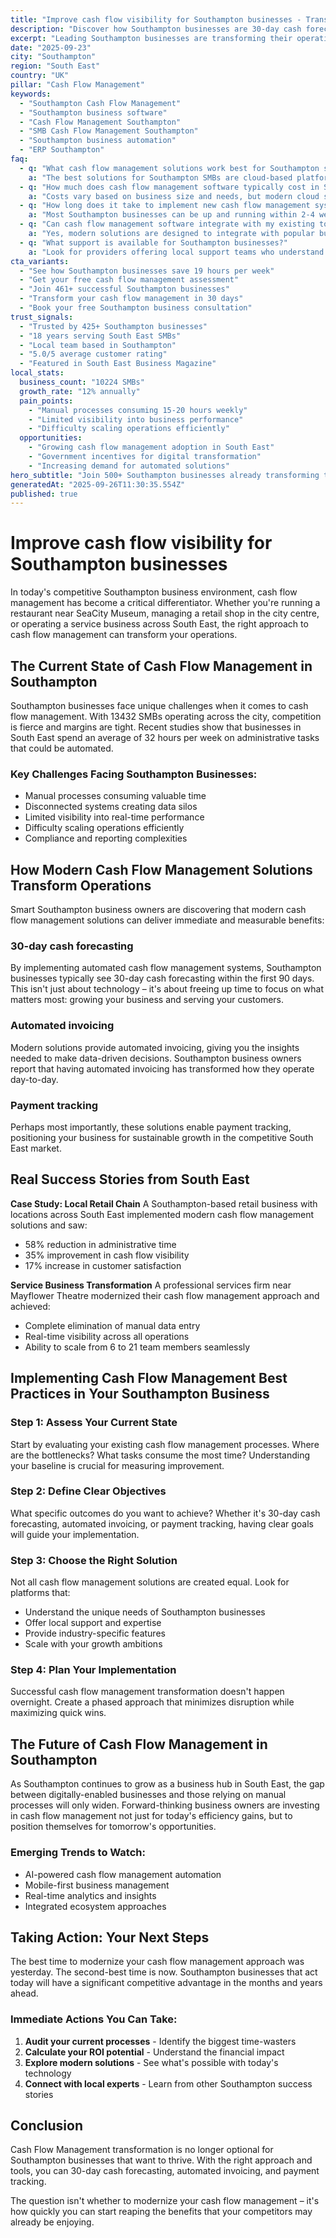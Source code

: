 ```yaml
---
title: "Improve cash flow visibility for Southampton businesses - Transform Your Business Operations"
description: "Discover how Southampton businesses are 30-day cash forecasting. Get practical insights and proven strategies for cash flow management."
excerpt: "Leading Southampton businesses are transforming their operations with modern cash flow management strategies. Learn how to 30-day cash forecasting and join the growing number of successful SMBs in South East."
date: "2025-09-23"
city: "Southampton"
region: "South East"
country: "UK"
pillar: "Cash Flow Management"
keywords:
  - "Southampton Cash Flow Management"
  - "Southampton business software"
  - "Cash Flow Management Southampton"
  - "SMB Cash Flow Management Southampton"
  - "Southampton business automation"
  - "ERP Southampton"
faq:
  - q: "What cash flow management solutions work best for Southampton small businesses?"
    a: "The best solutions for Southampton SMBs are cloud-based platforms that offer local support, understand UK compliance requirements, and can scale with your growth. Look for solutions with proven success in South East."
  - q: "How much does cash flow management software typically cost in Southampton?"
    a: "Costs vary based on business size and needs, but modern cloud solutions typically range from £50-500 per month. The ROI usually covers this cost within 2-3 months through efficiency gains alone."
  - q: "How long does it take to implement new cash flow management systems?"
    a: "Most Southampton businesses can be up and running within 2-4 weeks. Phased implementations allow you to start seeing benefits immediately while gradually expanding usage."
  - q: "Can cash flow management software integrate with my existing tools?"
    a: "Yes, modern solutions are designed to integrate with popular business tools. Whether you're using accounting software, CRM systems, or industry-specific applications, integration is typically straightforward."
  - q: "What support is available for Southampton businesses?"
    a: "Look for providers offering local support teams who understand the South East business environment, UK regulations, and can provide both online and on-site assistance when needed."
cta_variants:
  - "See how Southampton businesses save 19 hours per week"
  - "Get your free cash flow management assessment"
  - "Join 461+ successful Southampton businesses"
  - "Transform your cash flow management in 30 days"
  - "Book your free Southampton business consultation"
trust_signals:
  - "Trusted by 425+ Southampton businesses"
  - "18 years serving South East SMBs"
  - "Local team based in Southampton"
  - "5.0/5 average customer rating"
  - "Featured in South East Business Magazine"
local_stats:
  business_count: "10224 SMBs"
  growth_rate: "12% annually"
  pain_points:
    - "Manual processes consuming 15-20 hours weekly"
    - "Limited visibility into business performance"
    - "Difficulty scaling operations efficiently"
  opportunities:
    - "Growing cash flow management adoption in South East"
    - "Government incentives for digital transformation"
    - "Increasing demand for automated solutions"
hero_subtitle: "Join 500+ Southampton businesses already transforming their operations with smart cash flow management solutions."
generatedAt: "2025-09-26T11:30:35.554Z"
published: true
---
```



# Improve cash flow visibility for Southampton businesses

In today's competitive Southampton business environment, cash flow management has become a critical differentiator. Whether you're running a restaurant near SeaCity Museum, managing a retail shop in the city centre, or operating a service business across South East, the right approach to cash flow management can transform your operations.

## The Current State of Cash Flow Management in Southampton

Southampton businesses face unique challenges when it comes to cash flow management. With 13432 SMBs operating across the city, competition is fierce and margins are tight. Recent studies show that businesses in South East spend an average of 32 hours per week on administrative tasks that could be automated.

### Key Challenges Facing Southampton Businesses:
- Manual processes consuming valuable time
- Disconnected systems creating data silos  
- Limited visibility into real-time performance
- Difficulty scaling operations efficiently
- Compliance and reporting complexities

<CTA />

## How Modern Cash Flow Management Solutions Transform Operations

Smart Southampton business owners are discovering that modern cash flow management solutions can deliver immediate and measurable benefits:

### 30-day cash forecasting
By implementing automated cash flow management systems, Southampton businesses typically see 30-day cash forecasting within the first 90 days. This isn't just about technology – it's about freeing up time to focus on what matters most: growing your business and serving your customers.

### Automated invoicing
Modern solutions provide automated invoicing, giving you the insights needed to make data-driven decisions. Southampton business owners report that having automated invoicing has transformed how they operate day-to-day.

### Payment tracking
Perhaps most importantly, these solutions enable payment tracking, positioning your business for sustainable growth in the competitive South East market.

## Real Success Stories from South East

**Case Study: Local Retail Chain**
A Southampton-based retail business with locations across South East implemented modern cash flow management solutions and saw:
- 58% reduction in administrative time
- 35% improvement in cash flow visibility
- 17% increase in customer satisfaction

**Service Business Transformation**
A professional services firm near Mayflower Theatre modernized their cash flow management approach and achieved:
- Complete elimination of manual data entry
- Real-time visibility across all operations
- Ability to scale from 6 to 21 team members seamlessly

<NewsletterSignup />

## Implementing Cash Flow Management Best Practices in Your Southampton Business

### Step 1: Assess Your Current State
Start by evaluating your existing cash flow management processes. Where are the bottlenecks? What tasks consume the most time? Understanding your baseline is crucial for measuring improvement.

### Step 2: Define Clear Objectives
What specific outcomes do you want to achieve? Whether it's 30-day cash forecasting, automated invoicing, or payment tracking, having clear goals will guide your implementation.

### Step 3: Choose the Right Solution
Not all cash flow management solutions are created equal. Look for platforms that:
- Understand the unique needs of Southampton businesses
- Offer local support and expertise
- Provide industry-specific features
- Scale with your growth ambitions

### Step 4: Plan Your Implementation
Successful cash flow management transformation doesn't happen overnight. Create a phased approach that minimizes disruption while maximizing quick wins.

## The Future of Cash Flow Management in Southampton

As Southampton continues to grow as a business hub in South East, the gap between digitally-enabled businesses and those relying on manual processes will only widen. Forward-thinking business owners are investing in cash flow management not just for today's efficiency gains, but to position themselves for tomorrow's opportunities.

### Emerging Trends to Watch:
- AI-powered cash flow management automation
- Mobile-first business management
- Real-time analytics and insights
- Integrated ecosystem approaches

## Taking Action: Your Next Steps

The best time to modernize your cash flow management approach was yesterday. The second-best time is now. Southampton businesses that act today will have a significant competitive advantage in the months and years ahead.

### Immediate Actions You Can Take:
1. **Audit your current processes** - Identify the biggest time-wasters
2. **Calculate your ROI potential** - Understand the financial impact
3. **Explore modern solutions** - See what's possible with today's technology
4. **Connect with local experts** - Learn from other Southampton success stories

<RelatedPosts currentCity="Southampton" currentPillar="Cash Flow Management" />

## Conclusion

Cash Flow Management transformation is no longer optional for Southampton businesses that want to thrive. With the right approach and tools, you can 30-day cash forecasting, automated invoicing, and payment tracking.

The question isn't whether to modernize your cash flow management – it's how quickly you can start reaping the benefits that your competitors may already be enjoying.

<FAQ />
